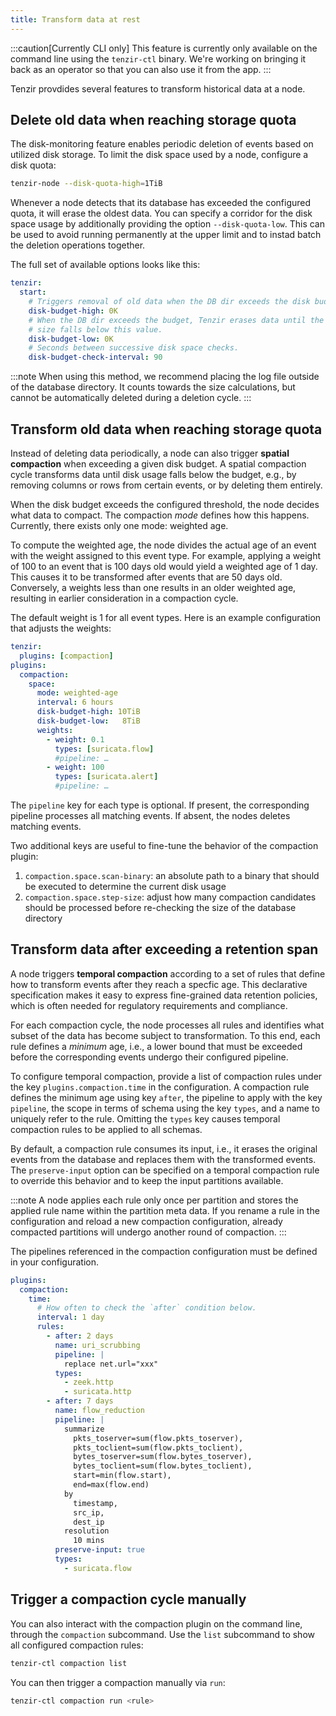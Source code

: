 ```yaml
---
title: Transform data at rest
---
```


:::caution[Currently CLI only]
This feature is currently only available on the command line using the
`tenzir-ctl` binary. We're working on bringing it back as an operator so that
you can also use it from the app.
:::

Tenzir provdides several features to transform historical data at a node.

## Delete old data when reaching storage quota

The disk-monitoring feature enables periodic deletion of events based on
utilized disk storage. To limit the disk space used by a node, configure a disk
quota:

```sh
tenzir-node --disk-quota-high=1TiB
```

Whenever a node detects that its database has exceeded the configured quota, it
will erase the oldest data. You can specify a corridor for the disk space usage
by additionally providing the option `--disk-quota-low`. This can be used to
avoid running permanently at the upper limit and to instad batch the deletion
operations together.

The full set of available options looks like this:

```yaml
tenzir:
  start:
    # Triggers removal of old data when the DB dir exceeds the disk budget.
    disk-budget-high: 0K
    # When the DB dir exceeds the budget, Tenzir erases data until the directory
    # size falls below this value.
    disk-budget-low: 0K
    # Seconds between successive disk space checks.
    disk-budget-check-interval: 90
```

:::note
When using this method, we recommend placing the log file outside of the
database directory. It counts towards the size calculations, but cannot be
automatically deleted during a deletion cycle.
:::

## Transform old data when reaching storage quota

Instead of deleting data periodically, a node can also trigger **spatial
compaction** when exceeding a given disk budget. A spatial compaction cycle
transforms data until disk usage falls below the budget, e.g., by removing
columns or rows from certain events, or by deleting them entirely.

When the disk budget exceeds the configured threshold, the node decides what
data to compact. The compaction *mode* defines how this happens. Currently,
there exists only one mode: weighted age.

To compute the weighted age, the node divides the actual age of an event with
the weight assigned to this event type. For example, applying a weight of 100 to
an event that is 100 days old would yield a weighted age of 1 day. This causes
it to be transformed after events that are 50 days old. Conversely, a weights
less than one results in an older weighted age, resulting in earlier
consideration in a compaction cycle.

The default weight is 1 for all event types. Here is an example configuration
that adjusts the weights:

```yaml
tenzir:
  plugins: [compaction]
plugins:
  compaction:
    space:
      mode: weighted-age
      interval: 6 hours
      disk-budget-high: 10TiB
      disk-budget-low:   8TiB
      weights:
        - weight: 0.1
          types: [suricata.flow]
          #pipeline: …
        - weight: 100
          types: [suricata.alert]
          #pipeline: …
```

The `pipeline` key for each type is optional. If present, the corresponding
pipeline processes all matching events. If absent, the nodes deletes matching
events.

Two additional keys are useful to fine-tune the behavior of the compaction
plugin:

1. `compaction.space.scan-binary`: an absolute path to a binary that should be
   executed to determine the current disk usage
2. `compaction.space.step-size`: adjust how many compaction candidates should be
   processed before re-checking the size of the database directory

## Transform data after exceeding a retention span

A node triggers **temporal compaction** according to a set of rules that define
how to transform events after they reach a specfic age. This declarative
specification makes it easy to express fine-grained data retention policies,
which is often needed for regulatory requirements and compliance.

For each compaction cycle, the node processes all rules and identifies what
subset of the data has become subject to transformation. To this end, each rule
defines a *minimum* age, i.e., a lower bound that must be exceeded before the
corresponding events undergo their configured pipeline.

To configure temporal compaction, provide a list of compaction rules under the
key `plugins.compaction.time` in the configuration. A compaction rule defines
the minimum age using key `after`, the pipeline to apply with the key
`pipeline`, the scope in terms of schema using the key `types`, and a name to
uniquely refer to the rule. Omitting the `types` key causes temporal compaction
rules to be applied to all schemas.

By default, a compaction rule consumes its input, i.e., it erases the original
events from the database and replaces them with the transformed events. The
`preserve-input` option can be specified on a temporal compaction rule to
override this behavior and to keep the input partitions available.

:::note
A node applies each rule only once per partition and stores the applied rule
name within the partition meta data. If you rename a rule in the configuration
and reload a new compaction configuration, already compacted partitions will
undergo another round of compaction.
:::

The pipelines referenced in the compaction configuration must be defined in your
configuration.

```yaml
plugins:
  compaction:
    time:
      # How often to check the `after` condition below.
      interval: 1 day
      rules:
        - after: 2 days
          name: uri_scrubbing
          pipeline: |
            replace net.url="xxx"
          types:
            - zeek.http
            - suricata.http
        - after: 7 days
          name: flow_reduction
          pipeline: |
            summarize
              pkts_toserver=sum(flow.pkts_toserver),
              pkts_toclient=sum(flow.pkts_toclient),
              bytes_toserver=sum(flow.bytes_toserver),
              bytes_toclient=sum(flow.bytes_toclient),
              start=min(flow.start),
              end=max(flow.end)
            by
              timestamp,
              src_ip,
              dest_ip
            resolution
              10 mins
          preserve-input: true
          types:
            - suricata.flow
```

## Trigger a compaction cycle manually

You can also interact with the compaction plugin on the command line, through
the `compaction` subcommand. Use the `list` subcommand to show all configured
compaction rules:

```sh
tenzir-ctl compaction list
```

You can then trigger a compaction manually via `run`:

```sh
tenzir-ctl compaction run <rule>
```
